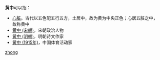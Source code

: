 '''黄中'''可以指：
* [[心脏|心脏]]。古代以五色配五行五方，土居中，故为黄为中央正色；心居五脏之中，故称黄中
* [[黄中_(宋朝)|黄中 (宋朝)]]，宋朝政治人物
* [[黄中_(明朝)|黄中 (明朝)]]，明朝诗文作家
* [[黄中_(1915年)|黄中 (1915年)]]，中国体育活动家

{{disambig}}

[[Category:二字黄姓人名消歧义|zhong]]